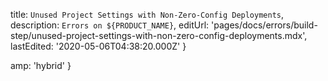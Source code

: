 
  title: `Unused Project Settings with Non-Zero-Config Deployments`,
  description: `Errors on ${PRODUCT_NAME}`,
  editUrl:
    'pages/docs/errors/build-step/unused-project-settings-with-non-zero-config-deployments.mdx',
  lastEdited: '2020-05-06T04:38:20.000Z'
}


  amp: 'hybrid'
}
